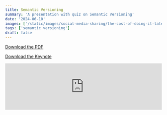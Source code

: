 ```yaml
---
title: Semantic Versioning
summary: 'A presentation with quiz on Semantic Versioning'
date: '2024-06-10'
images: ['/static/images/social-media-sharing/the-cost-of-doing-it-later/linkedIn.png']
tags: ['semantic versioning']
draft: false
---
```


[Download the PDF](/static/semantic-versioning/SemanticVersioning.pdf)

[Download the Keynote](/static/semantic-versioning/SemanticVersioning.key)

<embed
  src="https://drive.google.com/viewerng/viewer?embedded=true&url=/static/semantic-versioning/SemanticVersioning.pdf"
  width="100%"
  height={400}
/>
